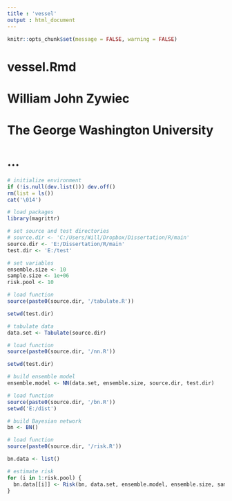 ```yaml
---
title : 'vessel'
output : html_document
---
```


```r

knitr::opts_chunk$set(message = FALSE, warning = FALSE)

```

# vessel.Rmd
#
# William John Zywiec
# The George Washington University
#
# ...

```r

# initialize environment
if (!is.null(dev.list())) dev.off()
rm(list = ls())
cat('\014')

```

```r

# load packages
library(magrittr)

# set source and test directories
# source.dir <- 'C:/Users/Will/Dropbox/Dissertation/R/main'
source.dir <- 'E:/Dissertation/R/main'
test.dir <- 'E:/test'

# set variables
ensemble.size <- 10
sample.size <- 1e+06
risk.pool <- 10

# load function
source(paste0(source.dir, '/tabulate.R'))

setwd(test.dir)

# tabulate data
data.set <- Tabulate(source.dir)

```

```r

# load function
source(paste0(source.dir, '/nn.R'))

setwd(test.dir)

# build ensemble model
ensemble.model <- NN(data.set, ensemble.size, source.dir, test.dir)

```

```r

# load function
source(paste0(source.dir, '/bn.R'))
setwd('E:/dist')

# build Bayesian network
bn <- BN()

```

```r

# load function
source(paste0(source.dir, '/risk.R'))

bn.data <- list()

# estimate risk
for (i in 1:risk.pool) {
  bn.data[[i]] <- Risk(bn, data.set, ensemble.model, ensemble.size, sample.size)
}

```
